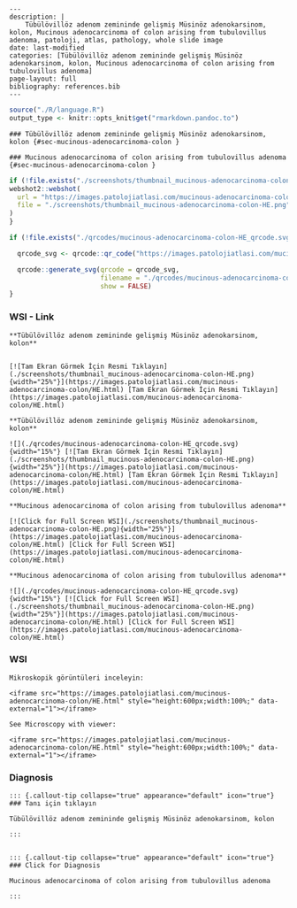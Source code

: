 


```comment
---
description: |
    Tübülövillöz adenom zemininde gelişmiş Müsinöz adenokarsinom, kolon, Mucinous adenocarcinoma of colon arising from tubulovillus adenoma, patoloji, atlas, pathology, whole slide image
date: last-modified
categories: [Tübülövillöz adenom zemininde gelişmiş Müsinöz adenokarsinom, kolon, Mucinous adenocarcinoma of colon arising from tubulovillus adenoma]
page-layout: full
bibliography: references.bib
---
```



```r
source("./R/language.R")
output_type <- knitr::opts_knit$get("rmarkdown.pandoc.to")
```


```asis
### Tübülövillöz adenom zemininde gelişmiş Müsinöz adenokarsinom, kolon {#sec-mucinous-adenocarcinoma-colon }
```


```asis
### Mucinous adenocarcinoma of colon arising from tubulovillus adenoma {#sec-mucinous-adenocarcinoma-colon }
```






```r
if (!file.exists("./screenshots/thumbnail_mucinous-adenocarcinoma-colon-HE.png")) {
webshot2::webshot(
  url = "https://images.patolojiatlasi.com/mucinous-adenocarcinoma-colon/HE.html",
  file = "./screenshots/thumbnail_mucinous-adenocarcinoma-colon-HE.png"
)
}
```



```r
if (!file.exists("./qrcodes/mucinous-adenocarcinoma-colon-HE_qrcode.svg")) {

  qrcode_svg <- qrcode::qr_code("https://images.patolojiatlasi.com/mucinous-adenocarcinoma-colon/HE.html")

  qrcode::generate_svg(qrcode = qrcode_svg,
                       filename = "./qrcodes/mucinous-adenocarcinoma-colon-HE_qrcode.svg",
                       show = FALSE)
}
```







::::: panel-tabset


### WSI - Link








:::: {.content-hidden when-format="pdf"}


```asis

**Tübülövillöz adenom zemininde gelişmiş Müsinöz adenokarsinom, kolon**


[![Tam Ekran Görmek İçin Resmi Tıklayın](./screenshots/thumbnail_mucinous-adenocarcinoma-colon-HE.png){width="25%"}](https://images.patolojiatlasi.com/mucinous-adenocarcinoma-colon/HE.html) [Tam Ekran Görmek İçin Resmi Tıklayın](https://images.patolojiatlasi.com/mucinous-adenocarcinoma-colon/HE.html)

```

::::


:::: {.content-visible when-format="pdf"}

```asis

**Tübülövillöz adenom zemininde gelişmiş Müsinöz adenokarsinom, kolon**

![](./qrcodes/mucinous-adenocarcinoma-colon-HE_qrcode.svg){width="15%"} [![Tam Ekran Görmek İçin Resmi Tıklayın](./screenshots/thumbnail_mucinous-adenocarcinoma-colon-HE.png){width="25%"}](https://images.patolojiatlasi.com/mucinous-adenocarcinoma-colon/HE.html) [Tam Ekran Görmek İçin Resmi Tıklayın](https://images.patolojiatlasi.com/mucinous-adenocarcinoma-colon/HE.html)

```



::::




:::: {.content-hidden when-format="pdf"}


```asis

**Mucinous adenocarcinoma of colon arising from tubulovillus adenoma**

[![Click for Full Screen WSI](./screenshots/thumbnail_mucinous-adenocarcinoma-colon-HE.png){width="25%"}](https://images.patolojiatlasi.com/mucinous-adenocarcinoma-colon/HE.html) [Click for Full Screen WSI](https://images.patolojiatlasi.com/mucinous-adenocarcinoma-colon/HE.html)

```

::::


:::: {.content-visible when-format="pdf"}

```asis

**Mucinous adenocarcinoma of colon arising from tubulovillus adenoma**

![](./qrcodes/mucinous-adenocarcinoma-colon-HE_qrcode.svg){width="15%"} [![Click for Full Screen WSI](./screenshots/thumbnail_mucinous-adenocarcinoma-colon-HE.png){width="25%"}](https://images.patolojiatlasi.com/mucinous-adenocarcinoma-colon/HE.html) [Click for Full Screen WSI](https://images.patolojiatlasi.com/mucinous-adenocarcinoma-colon/HE.html)

```


::::







### WSI








```asis
Mikroskopik görüntüleri inceleyin:

<iframe src="https://images.patolojiatlasi.com/mucinous-adenocarcinoma-colon/HE.html" style="height:600px;width:100%;" data-external="1"></iframe>

```





```asis

See Microscopy with viewer:

<iframe src="https://images.patolojiatlasi.com/mucinous-adenocarcinoma-colon/HE.html" style="height:600px;width:100%;" data-external="1"></iframe>

```





### Diagnosis


```asis


::: {.callout-tip collapse="true" appearance="default" icon="true"}
### Tanı için tıklayın

Tübülövillöz adenom zemininde gelişmiş Müsinöz adenokarsinom, kolon

:::


```


```asis


::: {.callout-tip collapse="true" appearance="default" icon="true"}
### Click for Diagnosis

Mucinous adenocarcinoma of colon arising from tubulovillus adenoma

:::

```









:::::












